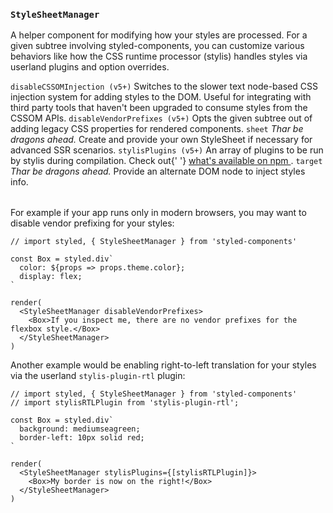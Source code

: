 
### `StyleSheetManager`

A helper component for modifying how your styles are processed. For a given subtree involving styled-components, you can customize various behaviors like how the CSS runtime processor (stylis) handles styles via userland plugins and option overrides.

<Table head={['Props', 'Description']}>
  <Row>
    <Column>
      <Code>disableCSSOMInjection (v5+)</Code>
    </Column>
    <Column>
      Switches to the slower text node-based CSS injection system for adding styles to the DOM. Useful for integrating with third party tools that haven't been upgraded to consume styles from the CSSOM APIs.
    </Column>
  </Row>

<Row>
  <Column>
    <Code>disableVendorPrefixes (v5+)</Code>
  </Column>
  <Column>Opts the given subtree out of adding legacy CSS properties for rendered components.</Column>
</Row>

<Row>
  <Column>
    <Code>sheet</Code>
  </Column>
  <Column>
    <em>Thar be dragons ahead.</em> Create and provide your own StyleSheet if necessary for advanced SSR scenarios.
  </Column>
</Row>

<Row>
  <Column>
    <Code>stylisPlugins (v5+)</Code>
  </Column>
  <Column>
    An array of plugins to be run by stylis during compilation. Check out{' '}
    <a href="https://www.npmjs.com/search?q=keywords%3Astylis" target="_blank">
      what's available on npm
    </a>
    .
  </Column>
</Row>

  <Row>
    <Column>
      <Code>target</Code>
    </Column>
    <Column>
      <em>Thar be dragons ahead.</em> Provide an alternate DOM node to inject styles info.
    </Column>
  </Row>
</Table>

For example if your app runs only in modern browsers, you may want to disable vendor prefixing for your styles:

```react
// import styled, { StyleSheetManager } from 'styled-components'

const Box = styled.div`
  color: ${props => props.theme.color};
  display: flex;
`

render(
  <StyleSheetManager disableVendorPrefixes>
    <Box>If you inspect me, there are no vendor prefixes for the flexbox style.</Box>
  </StyleSheetManager>
)
```

Another example would be enabling right-to-left translation for your styles via the userland `stylis-plugin-rtl` plugin:

```react
// import styled, { StyleSheetManager } from 'styled-components'
// import stylisRTLPlugin from 'stylis-plugin-rtl';

const Box = styled.div`
  background: mediumseagreen;
  border-left: 10px solid red;
`

render(
  <StyleSheetManager stylisPlugins={[stylisRTLPlugin]}>
    <Box>My border is now on the right!</Box>
  </StyleSheetManager>
)
```

